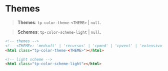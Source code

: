 
<Meta title="Templarios/Usage/Themes" />

# **Themes**

> **Themes**: `tp-color-theme-<THEME>` | `null`.

> **Schemes**: `tp-color-scheme-light` | `null`.

```html
<!-- themes -->
<!-- <THEME>: 'medsoft' | 'recursos' | 'cpmed' | 'cpvent' | 'extensivo-rmais' | 'extensivo' | 'intensivao' | 'medeletro' | 'medmaster' | 'no-papo' | 'ventilamed'. -->
<html class="tp-color-theme-<THEME>"></html>

<!-- light scheme -->
<html class="tp-color-scheme-light"></html>
```
